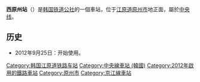 {{NoteTA |G1=Railway |G2=Transport}}
{{Infobox station
|livery      = {{韓國鐵道路線色|KR}}
|name        = 西原州站
|eng_name    = Seowonju
|other_name  = 
|image       = Seowonju Station.jpg
|caption     = 
|hangul      = 서원주역
|hanja       = 西原州驛
|rr          = Seowonju-yeok
|mr          = Sŏwŏnju-yŏk
|operator    = [[韓國鐵道公社|韓國鐵道公社]]
|lines       = {{ubl|[[中央線|中央線]]|[[京江線|京江線]]}}
|address     = {{KOR}}[[江原道_(韓國)|江原道]][[原州市|原州市]]{{link-ko|地正面|지정면 (원주시)}}지정路145
|distance    = 85.0公里
|structure   = 地面車站
|platform    = [[混合式月台|混合式月台]]
|opened      = 2012年9月25日
|closed      = 
|passengers  = 
|pass_year   = 
|adjacent    = {{Adjacent stations|system1=韓國鐵道公社
|line1=江陵線|left1=楊平|right1=橫城|note-left1=38.5km|note-right1=23.7km
|line2=中央線|type2=KTX|left2=楊平|right2=原州|note-left2=38.5km|note-right2=8.3km
|line3=中央線|type3=Nuriro|left3=三山|right3=原州|note-left3=7.2km|note-right3=8.3km
}}
}}

'''西原州站'''（{{kor|諺=서원주역|漢=西原州驛|羅=Seowonju yeok|f=y}}）是[[韩国铁道公社|韩国铁道公社]]的一個車站，位于[[江原道_(南)|江原道]][[原州市|原州市]]地正面，屬於[[中央线_(韩国)|中央线]]。

== 历史 ==
*2012年9月25日：开始使用。

{{Template group
|title = 韓國鐵路軌道相關導航模板
|list =
{{中央线 (韩国)}}
{{京江線}}
{{無窮花號}}
{{Nuriro號}}
}}
[[Category:韩国江原道铁路车站|Category:韩国江原道铁路车站]]
[[Category:中央線車站_(韓國)|Category:中央線車站 (韓國)]]
[[Category:2012年啟用的鐵路車站|Category:2012年啟用的鐵路車站]]
[[Category:原州市|Category:原州市]]
[[Category:京江線車站|Category:京江線車站]]